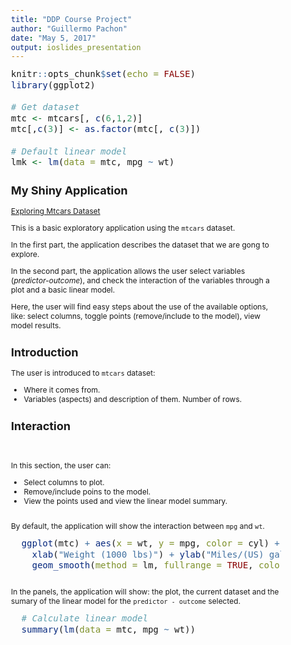 ```yaml
---
title: "DDP Course Project"
author: "Guillermo Pachon"
date: "May 5, 2017"
output: ioslides_presentation
---
```


<style type="text/css">

body, td {
   font-size: 12px;
}
slide.title-slide {
    background-image: url(app_ini.png) !important;
    background-size: contain !important;
    background-repeat: no-repeat !important;
    background-position-x: 100% !important;
}
code.r{
  font-size: 14px;
  line-height: 18px;
}
pre {
  font-size: 14px;
  line-height: 18px;
}
article p {
  text-align: justify;
}
</style>

```r
knitr::opts_chunk$set(echo = FALSE)
library(ggplot2)

# Get dataset
mtc <- mtcars[, c(6,1,2)]
mtc[,c(3)] <- as.factor(mtc[, c(3)])

# Default linear model
lmk <- lm(data = mtc, mpg ~ wt)
```

## My Shiny Application

[Exploring Mtcars Dataset](https://guillermopachon.shinyapps.io/DDP_CourseProject/)

This is a basic exploratory application using the `mtcars` dataset.

In the first part, the application describes the dataset that we are gong to explore.

In the second part, the application allows the user select variables (*predictor-outcome*), and check the interaction of the variables through a plot and a basic linear model.

Here, the user will find easy steps about the use of the available options, like: select columns, toggle points (remove/include to the model), view model results.

## Introduction

The user is introduced to `mtcars` dataset:

- Where it comes from.
- Variables (aspects) and description of them. Number of rows.

<h2 style="margin-bottom: 45px;">Interaction</h2>

In this section,  the user can:

- Select columns to plot.
- Remove/include poins to the model.
- View the points used and view the linear model summary.

##
By default, the application will show the interaction between `mpg` and `wt`.

```r
  ggplot(mtc) + aes(x = wt, y = mpg, color = cyl) + geom_point() +
    xlab("Weight (1000 lbs)") + ylab("Miles/(US) gallon") +
    geom_smooth(method = lm, fullrange = TRUE, color = "black")
```

##

In the panels, the application will show: the plot, the current dataset and the sumary of the linear model for the  `predictor - outcome` selected.

```r
  # Calculate linear model
  summary(lm(data = mtc, mpg ~ wt))
```


